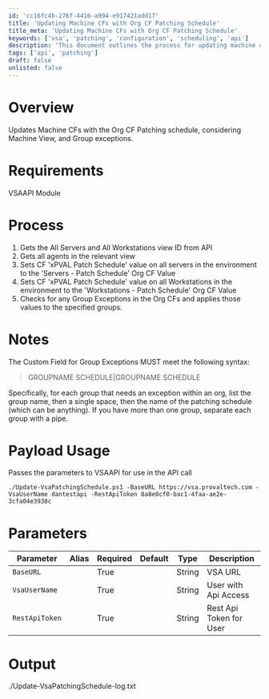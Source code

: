 ```yaml
---
id: 'cc16fc4b-276f-4416-a994-e917421add17'
title: 'Updating Machine CFs with Org CF Patching Schedule'
title_meta: 'Updating Machine CFs with Org CF Patching Schedule'
keywords: ['vsa', 'patching', 'configuration', 'scheduling', 'api']
description: 'This document outlines the process for updating machine custom fields with the organization custom field patching schedule, including requirements, process steps, and parameters for the API call.'
tags: ['api', 'patching']
draft: false
unlisted: false
---
```

# Overview
Updates Machine CFs with the Org CF Patching schedule, considering Machine View, and Group exceptions.

# Requirements
VSAAPI Module

# Process
1. Gets the All Servers and All Workstations view ID from API
2. Gets all agents in the relevant view
3. Sets CF 'xPVAL Patch Schedule' value on all servers in the environment to the 'Servers - Patch Schedule' Org CF Value
4. Sets CF 'xPVAL Patch Schedule' value on all Workstations in the environment to the 'Workstations - Patch Schedule' Org CF Value
5. Checks for any Group Exceptions in the Org CFs and applies those values to the specified groups.

# Notes
The Custom Field for Group Exceptions MUST meet the following syntax:

> GROUPNAME SCHEDULE|GROUPNAME SCHEDULE

Specifically, for each group that needs an exception within an org, list the group name, then a single space, then the name of the patching schedule (which can be anything). If you have more than one group, separate each group with a pipe.

# Payload Usage
Passes the parameters to VSAAPI for use in the API call

```
./Update-VsaPatchingSchedule.ps1 -BaseURL https://vsa.provaltech.com -VsaUserName dantestapi -RestApiToken 8a8e0cf0-bac1-4faa-ae2e-3cfa04e3938c
```

# Parameters

| Parameter         | Alias | Required | Default | Type   | Description                |
|-------------------|-------|----------|---------|--------|----------------------------|
| `BaseURL`        |       | True     |         | String | VSA URL                    |
| `VsaUserName`    |       | True     |         | String | User with Api Access       |
| `RestApiToken`   |       | True     |         | String | Rest Api Token for User    |

# Output
./Update-VsaPatchingSchedule-log.txt











